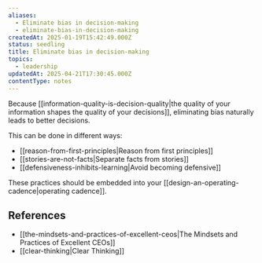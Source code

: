 ```yaml
---
aliases:
  - Eliminate bias in decision-making
  - eliminate-bias-in-decision-making
createdAt: 2025-01-19T15:42:49.000Z
status: seedling
title: Eliminate bias in decision-making
topics:
  - leadership
updatedAt: 2025-04-21T17:30:45.000Z
contentType: notes
---
```

Because [[information-quality-is-decision-quality|the quality of your information shapes the quality of your decisions]], eliminating bias naturally leads to better decisions.

This can be done in different ways:

- [[reason-from-first-principles|Reason from first principles]]
- [[stories-are-not-facts|Separate facts from stories]]
- [[defensiveness-inhibits-learning|Avoid becoming defensive]]

These practices should be embedded into your [[design-an-operating-cadence|operating cadence]].

## References

- [[the-mindsets-and-practices-of-excellent-ceos|The Mindsets and Practices of Excellent CEOs]]
- [[clear-thinking|Clear Thinking]]
